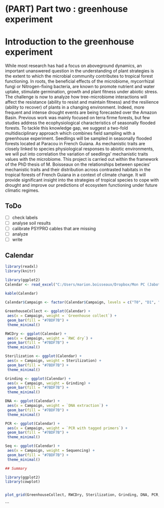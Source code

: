 # (PART) Part two : greenhouse experiment {-}

# Introduction to the greenhouse experiment {-}

While most research has had a focus on aboveground dynamics, an important unanswered question in the understanding of plant strategies is the extent to which the microbial community contributes to tropical forest functioning. In roots, the beneficial effects of the microbiome, mycorrhizal fungi or Nitrogen-fixing bacteria, are known to promote nutrient and water uptake, stimulate germination, growth and plant fitness under abiotic stress. The challenge is now to analyze how tree-microbiome interactions will affect the resistance (ability to resist and maintain fitness) and the resilience (ability to recover) of plants in a changing environment. Indeed, more frequent and intense drought events are being forecasted over the Amazon Basin. Previous work was mainly focused on terra firme forests, but few studies address the ecophysiological characteristics of seasonally flooded forests. To tackle this knowledge gap, we suggest a two-fold multidisciplinary approach which combines field sampling with a greenhouse experiment. Seedlings will be sampled in seasonally flooded forests located at Paracou in French Guiana. As mechanistic traits are closely linked to species physiological responses to abiotic environments, we will put into correlation the variation of seedlings’ mechanistic traits values with the microbiome. This project is carried out within the framework of the PhD thesis of M. Boisseaux on the relationships between species’ mechanistic traits and their distribution across contrasted habitats in the tropical forests of French Guiana in a context of climate change. It will provide significant insight into the strategies of tropical species to cope with drought and improve our predictions of ecosystem functioning under future climatic regimes.

## ToDo

- [ ] check labels
- [ ] analyse soil results
- [ ] calibrate PSYPRO cables that are missing
- [ ] analyze
- [ ] write

## Calendar


```r

library(readxl)
library(knitr)

library(ggplot2)
Calendar <- read_excel("C:/Users/marion.boisseaux/Dropbox/Mon PC (Jaboty20)/Documents/DRYER/1_Greenhouse_DRYER/document/calendar/calendar.xlsx")
                       
kable(Calendar)

Calendar$Campaign <- factor(Calendar$Campaign, levels = c("T0", "D1", "D2", "D3", "R1", "R2", "R3"))

GreenhouseCollect <- ggplot(Calendar) +
 aes(x = Campaign, weight = `Greenhouse collect`) +
 geom_bar(fill = "#7BDF7B") +
 theme_minimal()

RWCDry <- ggplot(Calendar) +
 aes(x = Campaign, weight = `RWC dry`) +
 geom_bar(fill = "#7BDF7B") +
 theme_minimal()

Sterilization <- ggplot(Calendar) +
 aes(x = Campaign, weight = Sterilization) +
 geom_bar(fill = "#7BDF7B") +
 theme_minimal()

Grinding <- ggplot(Calendar) +
 aes(x = Campaign, weight = Grinding) +
 geom_bar(fill = "#7BDF7B") +
 theme_minimal()

DNA <- ggplot(Calendar) +
 aes(x = Campaign, weight = `DNA extraction`) +
 geom_bar(fill = "#7BDF7B") +
 theme_minimal()

PCR <- ggplot(Calendar) +
 aes(x = Campaign, weight = `PCR with tagged primers`) +
 geom_bar(fill = "#7BDF7B") +
 theme_minimal()

Seq <- ggplot(Calendar) +
 aes(x = Campaign, weight = Sequencing) +
 geom_bar(fill = "#7BDF7B") +
 theme_minimal()

## Summary 

library(ggplot2)
library(cowplot)


plot_grid(GreenhouseCollect, RWCDry, Sterilization, Grinding, DNA, PCR, Seq, labels = c('Greenhouse Collect', 'RWC Dry', 'Sterilization', 'Grinding', 'DNA', 'PCR', 'Sequencing'), label_size = 12)

```

```

